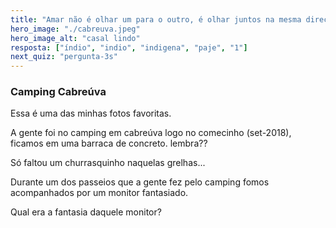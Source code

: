 ```yaml
---
title: "Amar não é olhar um para o outro, é olhar juntos na mesma direção."
hero_image: "./cabreuva.jpeg"
hero_image_alt: "casal lindo"
resposta: ["índio", "indio", "indigena", "paje", "1"]
next_quiz: "pergunta-3s"
---
```


### Camping Cabreúva

Essa é uma das minhas fotos favoritas.

A gente foi no camping em cabreúva logo no comecinho (set-2018), ficamos em uma barraca de concreto. lembra??

Só faltou um churrasquinho naquelas grelhas...

Durante um dos passeios que a gente fez pelo camping fomos acompanhados por um monitor fantasiado.

Qual era a fantasia daquele monitor?
